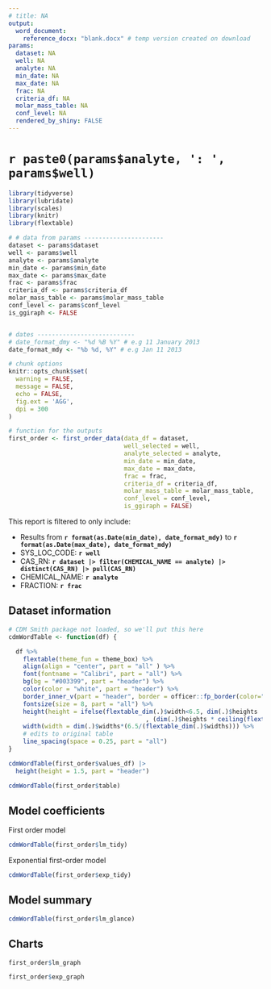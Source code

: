```yaml
---
# title: NA
output:
  word_document:
    reference_docx: "blank.docx" # temp version created on download
params:
  dataset: NA
  well: NA
  analyte: NA
  min_date: NA
  max_date: NA
  frac: NA
  criteria_df: NA
  molar_mass_table: NA
  conf_level: NA
  rendered_by_shiny: FALSE
---
```


<!-- Use this as the title instead -- it is smaller -->
# `r paste0(params$analyte, ': ',  params$well)` 


```r
library(tidyverse)
library(lubridate)
library(scales)
library(knitr)
library(flextable)

# # data from params ----------------------
dataset <- params$dataset
well <- params$well
analyte <- params$analyte
min_date <- params$min_date
max_date <- params$max_date
frac <- params$frac
criteria_df <- params$criteria_df
molar_mass_table <- params$molar_mass_table
conf_level <- params$conf_level
is_ggiraph <- FALSE


# dates ---------------------------
# date_format_dmy <- "%d %B %Y" # e.g 11 January 2013
date_format_mdy <- "%b %d, %Y" # e.g Jan 11 2013

# chunk options
knitr::opts_chunk$set(
  warning = FALSE,
  message = FALSE,
  echo = FALSE,
  fig.ext = 'AGG',
  dpi = 300
)
```

```r
# function for the outputs
first_order <- first_order_data(data_df = dataset, 
                                well_selected = well,
                                analyte_selected = analyte,
                                min_date = min_date,
                                max_date = max_date,
                                frac = frac,
                                criteria_df = criteria_df,
                                molar_mass_table = molar_mass_table,
                                conf_level = conf_level,
                                is_ggiraph = FALSE)
```


<!-- ## Data filters -->

This report is filtered to only include:

* Results from **`r format(as.Date(min_date), date_format_mdy)`** to **`r format(as.Date(max_date), date_format_mdy)`**
* SYS_LOC_CODE: **`r well`**
* CAS_RN: **`r dataset |> filter(CHEMICAL_NAME == analyte) |> distinct(CAS_RN) |> pull(CAS_RN)`**
* CHEMICAL_NAME: **`r analyte`**
* FRACTION: **`r frac`**

\newpage

## Dataset information

```r
# CDM Smith package not loaded, so we'll put this here
cdmWordTable <- function(df) {

  df %>%
    flextable(theme_fun = theme_box) %>%
    align(align = "center", part = "all" ) %>%
    font(fontname = "Calibri", part = "all") %>%
    bg(bg = "#003399", part = "header") %>%
    color(color = "white", part = "header") %>%
    border_inner_v(part = "header", border = officer::fp_border(color="white")) %>%
    fontsize(size = 8, part = "all") %>%
    height(height = ifelse(flextable_dim(.)$width<6.5, dim(.)$heights
                                      , (dim(.)$heights * ceiling(flextable_dim(.)$width/6.5)))) %>%
    width(width = dim(.)$widths*(6.5/(flextable_dim(.)$widths))) %>% 
    # edits to original table
    line_spacing(space = 0.25, part = "all")
}


```


```r
cdmWordTable(first_order$values_df) |> 
  height(height = 1.5, part = "header")
```

\newpage

```r
cdmWordTable(first_order$table)
```

\newpage

## Model coefficients

First order model

```r
cdmWordTable(first_order$lm_tidy)
```

Exponential first-order model

```r
cdmWordTable(first_order$exp_tidy)
```


## Model summary

```r
cdmWordTable(first_order$lm_glance)
```


## Charts

```r
first_order$lm_graph
```

```r
first_order$exp_graph
```

